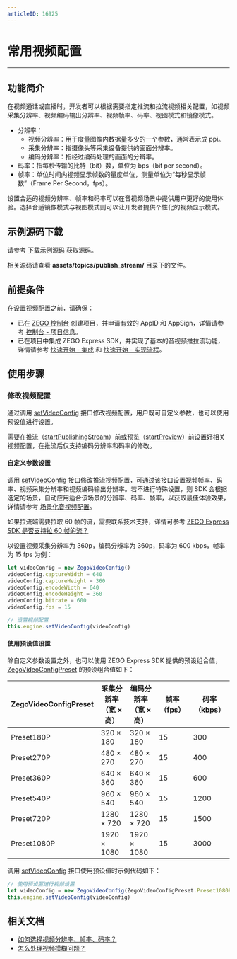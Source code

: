 ```yaml
---
articleID: 16925
---
```

# 常用视频配置

- - -

## 功能简介

在视频通话或直播时，开发者可以根据需要指定推流和拉流视频相关配置，如视频采集分辨率、视频编码输出分辨率、视频帧率、码率、视图模式和镜像模式。

- 分辨率：
    - 视频分辨率：用于度量图像内数据量多少的一个参数，通常表示成 ppi。
    - 采集分辨率：指摄像头等采集设备提供的画面分辨率。
    - 编码分辨率：指经过编码处理的画面的分辨率。
- 码率：指每秒传输的比特（bit）数，单位为 bps（bit per second）。
- 帧率：单位时间内视频显示帧数的量度单位，测量单位为“每秒显示帧数”（Frame Per Second，fps）。

设置合适的视频分辨率、帧率和码率可以在音视频场景中提供用户更好的使用体验。选择合适镜像模式与视图模式则可以让开发者提供个性化的视频显示模式。

## 示例源码下载

请参考 [下载示例源码](!DownloadDemo/DownloadDemo) 获取源码。

相关源码请查看 **assets/topics/publish_stream/** 目录下的文件。

## 前提条件

在设置视频配置之前，请确保：

- 已在 [ZEGO 控制台](https://console.zego.im) 创建项目，并申请有效的 AppID 和 AppSign，详情请参考 [控制台 - 项目信息](https://doc-zh.zego.im/article/12107)。
- 已在项目中集成 ZEGO Express SDK，并实现了基本的音视频推拉流功能，详情请参考 [快速开始 - 集成](!Integration/SDK_Integration) 和 [快速开始 - 实现流程](!Integration/Solution_Implementation)。


## 使用步骤

### 修改视频配置

通过调用 [setVideoConfig](@setVideoConfig-ZegoExpressEngine) 接口修改视频配置，用户既可自定义参数，也可以使用预设值进行设置。

<Warning title="注意">


需要在推流（[startPublishingStream](@startPublishingStream)）前或预览（[startPreview](@startPreview)）前设置好相关视频配置，在推流后仅支持编码分辨率和码率的修改。


</Warning>



#### 自定义参数设置

调用 [setVideoConfig](@setVideoConfig-ZegoExpressEngine) 接口修改推流视频配置，可通过该接口设置视频帧率、码率、视频采集分辨率和视频编码输出分辨率。若不进行特殊设置，则 SDK 会根据选定的场景，自动应用适合该场景的分辨率、码率、帧率，以获取最佳体验效果，详情请参考 [场景化音视频配置](!video_proflie)。

<Note title="说明">


如果拉流端需要拉取 60 帧的流，需要联系技术支持，详情可参考 [ZEGO Express SDK 是否支持拉 60 帧的流？](https://doc-zh.zego.im/faq/Pull_the_stream_of_60_frames)

</Note>



以设置视频采集分辨率为 360p，编码分辨率为 360p，码率为 600 kbps，帧率为 15 fps 为例：

```ts
let videoConfig = new ZegoVideoConfig()
videoConfig.captureWidth = 640
videoConfig.captureHeight = 360
videoConfig.encodeWidth = 640
videoConfig.encodeHeight = 360
videoConfig.bitrate = 600
videoConfig.fps = 15

// 设置视频配置
this.engine.setVideoConfig(videoConfig)
```

#### 使用预设值设置

除自定义参数设置之外，也可以使用 ZEGO Express SDK 提供的预设组合值，[ZegoVideoConfigPreset](@-ZegoVideoConfigPreset) 的预设组合值如下：

| ZegoVideoConfigPreset | 采集分辨率<br/>（宽 × 高） | 编码分辨率<br/>（宽 × 高） | 帧率（fps） | 码率（kbps） |
| ------------------- | ------------------ | --------------- | --------- | ---------- |
|      Preset180P      |       320 × 180        |      320 × 180      |     15      |     300      |
|      Preset270P      |       480 × 270       |      480 × 270      |     15      |     400      |
|      Preset360P      |       640 × 360        |      640 × 360      |     15      |     600      |
|      Preset540P      |       960 × 540        |      960 × 540      |     15      |     1200     |
|      Preset720P      |       1280 × 720       |      1280 × 720     |     15      |     1500     |
|     Preset1080P      |       1920 × 1080      |     1920 × 1080     |     15      |     3000     |  

调用 [setVideoConfig](@setVideoConfig-ZegoExpressEngine) 接口使用预设值时示例代码如下：

```ts
// 使用预设置进行视频设置
let videoConfig = new ZegoVideoConfig(ZegoVideoConfigPreset.Preset1080P)
this.engine.setVideoConfig(videoConfig)
```

## 相关文档

- [如何选择视频分辨率、帧率、码率？](https://doc-zh.zego.im/faq/video_info)
- [怎么处理视频模糊问题？](https://doc-zh.zego.im/faq/video_blur)
